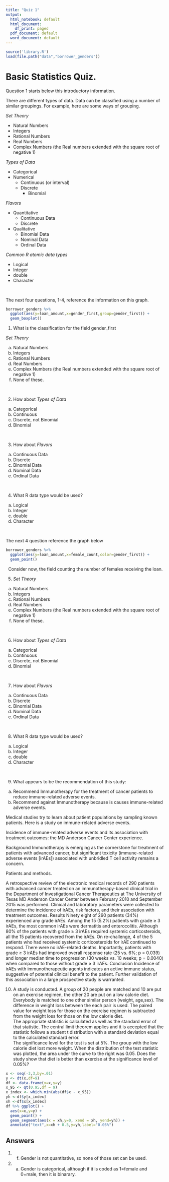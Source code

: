 ```yaml
---
title: "Quiz 1"
output:
  html_notebook: default
  html_document:
    df_print: paged
  pdf_document: default
  word_document: default
---
```

```r
source('library.R')
load(file.path("data","borrower_genders"))
```

# Basic Statistics Quiz.

Question 1 starts below this introductory information.

There  are different types of data.  Data can be classified using a number of similar groupings.
For example, here are some ways of grouping.

*Set Theory*

* Natural Numbers
* Integers
* Rational Numbers
* Real Numbers
* Complex Numbers (the Real numbers extended with the square root of negative 1)

*Types of Data*

* Categorical
* Numerical
    * Continuous (or interval)
    * Discrete
        * Binomial
        
 *Flavors*
 
 * Quantitative
     * Continuous Data
     * Discrete
 * Qualitative
     * Binomial Data
     * Nominal Data
     * Ordinal Data
     
*Common R atomic data types*

* Logical
* Integer
* double
* Character

&nbsp;

The next four questions, 1-4, reference the information on this graph.
```r
borrower_genders %>% 
  ggplot(aes(y=loan_amount,x=gender_first,group=gender_first)) +
  geom_boxplot()
```
1. What is the classification for the field gender_first

*Set Theory*

a. Natural Numbers
b. Integers
c. Rational Numbers
d. Real Numbers
e. Complex Numbers (the Real numbers extended with the square root of negative 1)
f. None of these. 
     


&nbsp;

2. How about *Types of Data*

a. Categorical
b. Continuous
c. Discrete, not Binomial
d. Binomial

&nbsp;

3. How about *Flavors*
 
a. Continuous Data
b. Discrete
c. Binomial Data
d. Nominal Data
e. Ordinal Data

&nbsp;
 
4. What R data type would be used?

a. Logical
b. Integer
c. double
d. Character

&nbsp;

The next 4 question reference the graph below
```r
borrower_genders %>% 
  ggplot(aes(y=loan_amount,x=female_count,color=gender_first)) +
  geom_point()
```
&nbsp;
Consider now, the field counting the number of females receiving the loan.

5.
*Set Theory*

a. Natural Numbers
b. Integers
c. Rational Numbers
d. Real Numbers
e. Complex Numbers (the Real numbers extended with the square root of negative 1)
f. None of these. 

&nbsp;

6. How about *Types of Data*

a. Categorical
b. Continuous
c. Discrete, not Binomial
d. Binomial

&nbsp;

7. How about *Flavors*
 
a. Continuous Data
b. Discrete
c. Binomial Data
d. Nominal Data
e. Ordinal Data

&nbsp;
 
8. What R data type would be used?

a. Logical
b. Integer
c. double
d. Character

&nbsp;

9.  What appears to be the recommendation of this study:

a. Recommend Immunotherapy for the treatment of cancer patients to reduce immune-related adverse events.
b. Recommend against Immunotherapy because is causes immune-related adverse events.

Medical studies try to learn about patient populations by sampling known patients. Here is a study
on immune-related adverse events.

Incidence of immune-related adverse events and its association with treatment outcomes: the MD Anderson Cancer Center experience.

Background Immunotherapy is emerging as the cornerstone for treatment of patients with advanced cancer, but significant toxicity (immune-related adverse events [irAEs]) associated with unbridled T cell activity remains a concern. 

Patients and methods.

A retrospective review of the electronic medical records of 290 patients with advanced cancer treated on an immunotherapy-based clinical trial in the Department of Investigational Cancer Therapeutics at The University of Texas MD Anderson Cancer Center between February 2010 and September 2015 was performed. Clinical and laboratory parameters were collected to determine the incidence of irAEs, risk factors, and their association with treatment outcomes. Results Ninety eight of 290 patients (34%) experienced any grade irAEs. Among the 15 (5.2%) patients with grade ≥ 3 irAEs, the most common irAEs were dermatitis and enterocolitis. Although 80% of the patients with grade ≥ 3 irAEs required systemic corticosteroids, all the 15 patients recovered from the irAEs. On re-challenge, 4 of the 5 patients who had received systemic corticosteroids for irAE continued to respond. There were no irAE-related deaths. Importantly, patients with grade ≥ 3 irAEs had improved overall response rate (25 vs. 6%; p = 0.039) and longer median time to progression (30 weeks vs. 10 weeks; p = 0.0040) when compared to those without grade ≥ 3 irAEs. Conclusion Incidence of irAEs with immunotherapeutic agents indicates an active immune status, suggestive of potential clinical benefit to the patient. Further validation of this association in a large prospective study is warranted.

10. A study is conducted.  A group of 20 people are matched and 10 are put on an exercise regimen, the other 20 are put on a low calorie diet. Everybody is matched to one other similar person (weight, age,sex).
The difference in weight loss between the each pair is used.  The paired value for weight loss for 
those on the exercise regimen is subtracted from the weight loss for those on the low calorie diet.  
The appropriate statistic is calculated as well as the standard error of that statistic.
The central limit theorem applies and it is accepted that the statistic follows a student t distribution with
a standard deviation equal to the calculated standard error.  
The significance level for the test is set at 5%.  The group with the low calorie diet lost more weight.
When the distribution of the test statistic was plotted, the area under the curve to the right was
0.05.  Does the study show that diet is better than exercise at the significance level of 0.05%?

```r

x <- seq(-3,3,by=.01)
y <- dt(x,df=9)
df <- data.frame(x=x,y=y)
x_95 <- qt(0.95,df = 9)
x_index <- which.min(abs(df$x - x_95))
yh <-df$y[x_index]
xh <-df$x[x_index]
df %>% ggplot() +
  aes(x=x,y=y) +
  geom_point() +
  geom_segment(aes(x = xh,y=0, xend = xh, yend=yh)) +
  annotate("text",x=xh + 0.5,y=yh,label="0.05%")
```
## Answers
1. f.  Gender is not quantitative, so none of those set can be used.
2. a.  Gender is categorical, although if it is coded as 1=female and 0=male, then it is binarary.

